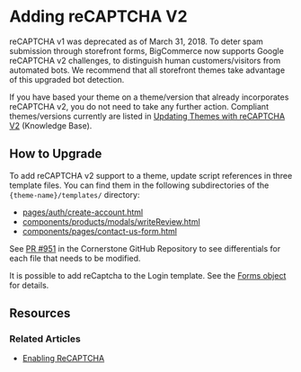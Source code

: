 # Adding reCAPTCHA V2

 

reCAPTCHA v1 was deprecated as of March 31, 2018. To deter spam submission through storefront forms, BigCommerce now supports Google reCAPTCHA v2 challenges, to distinguish human customers/visitors from automated bots. We recommend that all storefront themes take advantage of this upgraded bot detection.

If you have based your theme on a theme/version that already incorporates reCAPTCHA v2, you do not need to take any further action. Compliant themes/versions currently are listed in [Updating Themes with reCAPTCHA V2](https://support.bigcommerce.com/s/article/Updating-Themes-with-reCAPTCHA-v2#updatingthemes) (Knowledge Base).

## How to Upgrade

To add reCAPTCHA v2 support to a theme, update script references in three template files. You can find them in the following subdirectories of the `{theme-name}/templates/` directory:

- [pages/auth/create-account.html](https://github.com/bigcommerce/cornerstone/pull/951/files#diff-ecbae6e2b7d5bbf5c950d68878e79d99)
- [components/products/modals/writeReview.html](https://github.com/bigcommerce/cornerstone/pull/951/files#diff-945a5d7f1563068188ae39df568cfd43)
- [components/pages/contact-us-form.html](https://github.com/bigcommerce/cornerstone/pull/951/files#diff-5351402159301e1c225752f03d9f1f8e)

See [PR #951](https://github.com/bigcommerce/cornerstone/pull/951) in the Cornerstone GitHub Repository to see differentials for each file that needs to be modified.

It is possible to add reCaptcha to the Login template. See the [Forms object](/stencil-docs/reference-docs/) for details.

## Resources

### Related Articles

* [Enabling ReCAPTCHA](https://support.bigcommerce.com/s/article/Updating-Themes-with-reCAPTCHA-v2)
